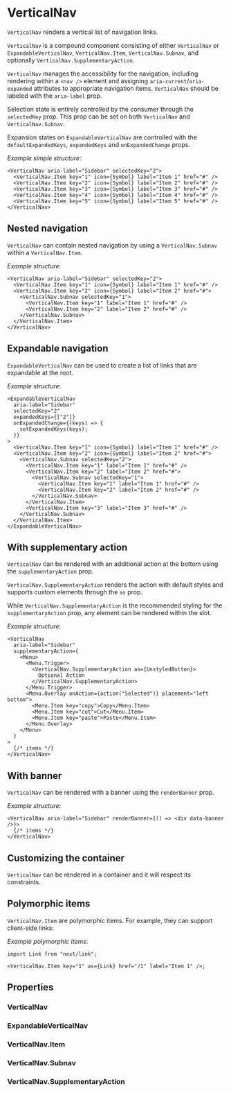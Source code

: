 
<Meta of={VerticalNavStories} />

# VerticalNav

`VerticalNav` renders a vertical list of navigation links.

<Canvas of={VerticalNavStories.Simple} />

`VerticalNav` is a compound component consisting of either `VerticalNav` or `ExpandableVerticalNav`, `VerticalNav.Item`, `VerticalNav.Subnav`, and optionally `VerticalNav.SupplementaryAction`.

`VerticalNav` manages the accessibility for the navigation, including rendering within a `<nav />` element and assigning `aria-current`/`aria-expanded` attributes to appropriate navigation items. `VerticalNav` should be labeled with the `aria-label` prop.

Selection state is entirely controlled by the consumer through the `selectedKey` prop. This prop can be set on both `VerticalNav` and `VerticalNav.Subnav`.

Expansion states on `ExpandableVerticalNav` are controlled with the `defaultExpandedKeys`, `expandedKeys` and `onExpandedChange` props.

_Example simple structure_:

```tsx
<VerticalNav aria-label="Sidebar" selectedKey="2">
  <VerticalNav.Item key="1" icon={Symbol} label="Item 1" href="#" />
  <VerticalNav.Item key="2" icon={Symbol} label="Item 2" href="#" />
  <VerticalNav.Item key="3" icon={Symbol} label="Item 3" href="#" />
  <VerticalNav.Item key="4" icon={Symbol} label="Item 4" href="#" />
  <VerticalNav.Item key="5" icon={Symbol} label="Item 5" href="#" />
</VerticalNav>
```

## Nested navigation

`VerticalNav` can contain nested navigation by using a `VerticalNav.Subnav` within a `VerticalNav.Item`.

_Example structure_:

```tsx
<VerticalNav aria-label="Sidebar" selectedKey="2">
  <VerticalNav.Item key="1" icon={Symbol} label="Item 1" href="#" />
  <VerticalNav.Item key="2" icon={Symbol} label="Item 2" href="#">
    <VerticalNav.Subnav selectedKey="1">
      <VerticalNav.Item key="1" label="Item 1" href="#" />
      <VerticalNav.Item key="2" label="Item 2" href="#" />
    </VerticalNav.Subnav>
  </VerticalNav.Item>
</VerticalNav>
```

<Canvas of={VerticalNavStories.Nested} />

## Expandable navigation

`ExpandableVerticalNav` can be used to create a list of links that are expandable at the root.

_Example structure_:

```tsx
<ExpandableVerticalNav
  aria-label="Sidebar"
  selectedKey="2"
  expandedKeys={["2"]}
  onExpandedChange={(keys) => {
    setExpandedKeys(keys);
  }}
>
  <VerticalNav.Item key="1" icon={Symbol} label="Item 1" href="#" />
  <VerticalNav.Item key="2" icon={Symbol} label="Item 2" href="#">
    <VerticalNav.Subnav selectedKey="2">
      <VerticalNav.Item key="1" label="Item 1" href="#" />
      <VerticalNav.Item key="2" label="Item 2" href="#">
        <VerticalNav.Subnav selectedKey="1">
          <VerticalNav.Item key="1" label="Item 1" href="#" />
          <VerticalNav.Item key="2" label="Item 2" href="#" />
        </VerticalNav.Subnav>
      </VerticalNav.Item>
      <VerticalNav.Item key="3" label="Item 3" href="#" />
    </VerticalNav.Subnav>
  </VerticalNav.Item>
</ExpandableVerticalNav>
```

<Canvas of={VerticalNavStories.Expandable} />

## With supplementary action

`VerticalNav` can be rendered with an additional action at the bottom using the `supplementaryAction` prop.

`VerticalNav.SupplementaryAction` renders the action with default styles and supports custom elements through the `as` prop.

While `VerticalNav.SupplementaryAction` is the recommended styling for the `supplementaryAction` prop, any element can be rendered within the slot.

_Example structure_:

```tsx
<VerticalNav
  aria-label="Sidebar"
  supplementaryAction={
    <Menu>
      <Menu.Trigger>
        <VerticalNav.SupplementaryAction as={UnstyledButton}>
          Optional Action
        </VerticalNav.SupplementaryAction>
      </Menu.Trigger>
      <Menu.Overlay onAction={action("Selected")} placement="left bottom">
        <Menu.Item key="copy">Copy</Menu.Item>
        <Menu.Item key="cut">Cut</Menu.Item>
        <Menu.Item key="paste">Paste</Menu.Item>
      </Menu.Overlay>
    </Menu>
  }
>
  {/* items */}
</VerticalNav>
```

<Canvas of={VerticalNavStories.WithSupplementaryAction} />

## With banner

`VerticalNav` can be rendered with a banner using the `renderBanner` prop.

_Example structure_:

```tsx
<VerticalNav aria-label="Sidebar" renderBanner={() => <div data-banner />}>
  {/* items */}
</VerticalNav>
```

<Canvas of={VerticalNavStories.WithBanner} />

## Customizing the container

`VerticalNav` can be rendered in a container and it will respect its constraints.

<Canvas of={VerticalNavStories.WithinACard} />

## Polymorphic items

`VerticalNav.Item` are polymorphic items. For example, they can support client-side links:

_Example polymorphic items_:

```tsx
import Link from "next/link";

<VerticalNav.Item key="1" as={Link} href="/1" label="Item 1" />;
```

## Properties

### VerticalNav

<ArgTypes of={VerticalNav} />

### ExpandableVerticalNav

<ArgTypes of={ExpandableVerticalNav} />

### VerticalNav.Item

<ArgTypes of={VerticalNav.Item} />

### VerticalNav.Subnav

<ArgTypes of={VerticalNav.Subnav} />

### VerticalNav.SupplementaryAction

<ArgTypes of={VerticalNav.SupplementaryAction} />
